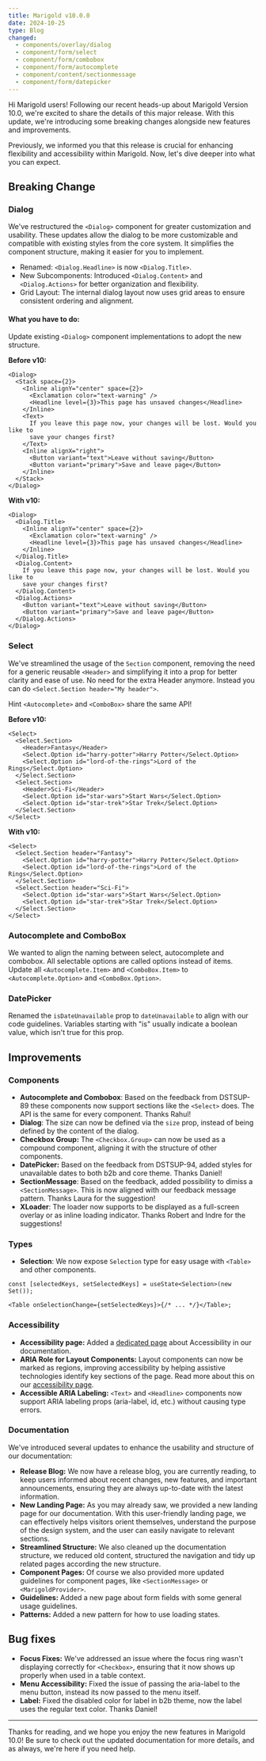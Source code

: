 ```yaml
---
title: Marigold v10.0.0
date: 2024-10-25
type: Blog
changed:
  - components/overlay/dialog
  - component/form/select
  - component/form/combobox
  - component/form/autocomplete
  - component/content/sectionmessage
  - component/form/datepicker
---
```


Hi Marigold users! Following our recent heads-up about Marigold Version 10.0, we're excited to share the details of this major release. With this update, we're introducing some breaking changes alongside new features and improvements.

Previously, we informed you that this release is crucial for enhancing flexibility and accessibility within Marigold. Now, let's dive deeper into what you can expect.

## Breaking Change

### Dialog

We've restructured the `<Dialog>` component for greater customization and usability. These updates allow the dialog to be more customizable and compatible with existing styles from the core system. It simplifies the component structure, making it easier for you to implement.

- Renamed: `<Dialog.Headline>` is now `<Dialog.Title>`.
- New Subcomponents: Introduced `<Dialog.Content>` and `<Dialog.Actions>` for better organization and flexibility.
- Grid Layout: The internal dialog layout now uses grid areas to ensure consistent ordering and alignment.

#### What you have to do:

Update existing `<Dialog>` component implementations to adopt the new structure.

**Before v10:**

```tsx
<Dialog>
  <Stack space={2}>
    <Inline alignY="center" space={2}>
      <Exclamation color="text-warning" />
      <Headline level={3}>This page has unsaved changes</Headline>
    </Inline>
    <Text>
      If you leave this page now, your changes will be lost. Would you like to
      save your changes first?
    </Text>
    <Inline alignX="right">
      <Button variant="text">Leave without saving</Button>
      <Button variant="primary">Save and leave page</Button>
    </Inline>
  </Stack>
</Dialog>
```

**With v10:**

```tsx
<Dialog>
  <Dialog.Title>
    <Inline alignY="center" space={2}>
      <Exclamation color="text-warning" />
      <Headline level={3}>This page has unsaved changes</Headline>
    </Inline>
  </Dialog.Title>
  <Dialog.Content>
    If you leave this page now, your changes will be lost. Would you like to
    save your changes first?
  </Dialog.Content>
  <Dialog.Actions>
    <Button variant="text">Leave without saving</Button>
    <Button variant="primary">Save and leave page</Button>
  </Dialog.Actions>
</Dialog>
```

### Select

We've streamlined the usage of the `Section` component, removing the need for a generic reusable `<Header>` and simplifying it into a prop for better clarity and ease of use. No need for the extra Header anymore. Instead you can do `<Select.Section header="My header">`.

Hint `<Autocomplete>` and `<ComboBox>` share the same API!

**Before v10:**

```tsx
<Select>
  <Select.Section>
    <Header>Fantasy</Header>
    <Select.Option id="harry-potter">Harry Potter</Select.Option>
    <Select.Option id="lord-of-the-rings">Lord of the Rings</Select.Option>
  </Select.Section>
  <Select.Section>
    <Header>Sci-Fi</Header>
    <Select.Option id="star-wars">Start Wars</Select.Option>
    <Select.Option id="star-trek">Star Trek</Select.Option>
  </Select.Section>
</Select>
```

**With v10:**

```tsx
<Select>
  <Select.Section header="Fantasy">
    <Select.Option id="harry-potter">Harry Potter</Select.Option>
    <Select.Option id="lord-of-the-rings">Lord of the Rings</Select.Option>
  </Select.Section>
  <Select.Section header="Sci-Fi">
    <Select.Option id="star-wars">Start Wars</Select.Option>
    <Select.Option id="star-trek">Star Trek</Select.Option>
  </Select.Section>
</Select>
```

### Autocomplete and ComboBox

We wanted to align the naming between select, autocomplete and combobox. All selectable options are called options instead of items. Update all `<Autocomplete.Item>` and `<ComboBox.Item>` to `<Autocomplete.Option>` and `<ComboBox.Option>`.

### DatePicker

Renamed the `isDateUnavailable` prop to `dateUnavailable` to align with our code guidelines. Variables starting with "is" usually indicate a boolean value, which isn't true for this prop.

## Improvements

### Components

- **Autocomplete and Combobox**: Based on the feedback from DSTSUP-89 these components now support sections like the `<Select>` does. The API is the same for every component. Thanks Rahul!
- **Dialog**: The size can now be defined via the `size` prop, instead of being defined by the content of the dialog.
- **Checkbox Group:** The `<Checkbox.Group>` can now be used as a compound component, aligning it with the structure of other components.
- **DatePicker:** Based on the feedback from DSTSUP-94, added styles for unavailable dates to both b2b and core theme. Thanks Daniel!
- **SectionMessage**: Based on the feedback, added possibility to dimiss a `<SectionMessage>`. This is now aligned with our feedback message pattern. Thanks Laura for the suggestion!
- **XLoader**: The loader now supports to be displayed as a full-screen overlay or as inline loading indicator. Thanks Robert and Indre for the suggestions!

### Types

- **Selection**: We now expose `Selection` type for easy usage with `<Table>` and other components.

```tsx
const [selectedKeys, setSelectedKeys] = useState<Selection>(new Set());

<Table onSelectionChange={setSelectedKeys}>{/* ... */}</Table>;
```

### Accessibility

- **Accessibility page:** Added a [dedicated page](/foundations/accessibility) about Accessibility in our documentation.
- **ARIA Role for Layout Components:** Layout components can now be marked as regions, improving accessibility by helping assistive technologies identify key sections of the page. Read more about this on our [accessibility page](/foundations/accessibility#dynamic-content).
- **Accessible ARIA Labeling:** `<Text>` and `<Headline>` components now support ARIA labeling props (aria-label, id, etc.) without causing type errors.

### Documentation

We've introduced several updates to enhance the usability and structure of our documentation:

- **Release Blog:** We now have a release blog, you are currently reading, to keep users informed about recent changes, new features, and important announcements, ensuring they are always up-to-date with the latest information.
- **New Landing Page:** As you may already saw, we provided a new landing page for our documentation. With this user-friendly landing page, we can effectively helps visitors orient themselves, understand the purpose of the design system, and the user can easily navigate to relevant sections.
- **Streamlined Structure:** We also cleaned up the documentation structure, we reduced old content, structured the navigation and tidy up related pages according the new structure.
- **Component Pages:** Of course we also provided more updated guidelines for component pages, like `<SectionMessage>` or `<MarigoldProvider>`.
- **Guidelines:** Added a new page about form fields with some general usage guidelines.
- **Patterns:** Added a new pattern for how to use loading states.

## Bug fixes

- **Focus Fixes:** We've addressed an issue where the focus ring wasn't displaying correctly for `<Checkbox>`, ensuring that it now shows up properly when used in a table context.
- **Menu Accessibility:** Fixed the issue of passing the aria-label to the menu button, instead its now passed to the menu itself.
- **Label:** Fixed the disabled color for label in b2b theme, now the label uses the regular text color. Thanks Daniel!

---

Thanks for reading, and we hope you enjoy the new features in Marigold 10.0! Be sure to check out the updated documentation for more details, and as always, we're here if you need help.
